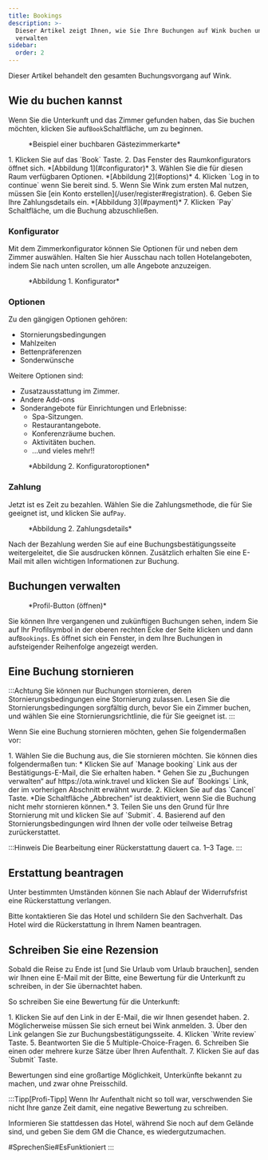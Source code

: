 ```yaml
---
title: Bookings
description: >-
  Dieser Artikel zeigt Ihnen, wie Sie Ihre Buchungen auf Wink buchen und
  verwalten
sidebar:
  order: 2
---
```


Dieser Artikel behandelt den gesamten Buchungsvorgang auf Wink.

## Wie du buchen kannst

Wenn Sie die Unterkunft und das Zimmer gefunden haben, das Sie buchen möchten, klicken Sie auf`Book`Schaltfläche, um zu beginnen.

<figure>
  <CloudinaryImage width="350" height="819" resize="scale" quality="best" alt="Zubuchbare Zimmerkarte" src="academy/guest-room-card" errorImage="noimage_opaque_nyrtl0.png" />

  <figcaption>*Beispiel einer buchbaren Gästezimmerkarte*</figcaption>
</figure>


<Steps>
  1. Klicken Sie auf das `Book` Taste.
  2. Das Fenster des Raumkonfigurators öffnet sich. *[Abbildung 1](#configurator)*
  3. Wählen Sie die für diesen Raum verfügbaren Optionen. *[Abbildung 2](#options)*
  4. Klicken `Log in to continue` wenn Sie bereit sind.
  5. Wenn Sie Wink zum ersten Mal nutzen, müssen Sie [ein Konto erstellen](/user/register#registration).
  6. Geben Sie Ihre Zahlungsdetails ein. *[Abbildung 3](#payment)*
  7. Klicken `Pay` Schaltfläche, um die Buchung abzuschließen.
</Steps>


### Konfigurator

Mit dem Zimmerkonfigurator können Sie Optionen für und neben dem Zimmer auswählen.
Halten Sie hier Ausschau nach tollen Hotelangeboten, indem Sie nach unten scrollen, um alle Angebote anzuzeigen.

<figure>
  <CloudinaryImage width="700" height="1176" resize="scale" quality="best" alt="Zimmerkonfigurator" src="academy/room-configurator-1" errorImage="noimage_opaque_nyrtl0.png" />

  <figcaption>*Abbildung 1. Konfigurator*</figcaption>
</figure>


### Optionen

Zu den gängigen Optionen gehören:

* Stornierungsbedingungen
* Mahlzeiten
* Bettenpräferenzen
* Sonderwünsche

Weitere Optionen sind:

* Zusatzausstattung im Zimmer.
* Andere Add-ons
* Sonderangebote für Einrichtungen und Erlebnisse:
  * Spa-Sitzungen.
  * Restaurantangebote.
  * Konferenzräume buchen.
  * Aktivitäten buchen.
  * ...und vieles mehr!!

<figure>
  <CloudinaryImage width="700" height="1176" resize="scale" quality="best" alt="Zimmerkonfigurator" src="academy/room-configurator-2" errorImage="noimage_opaque_nyrtl0.png" />

  <figcaption>*Abbildung 2. Konfiguratoroptionen*</figcaption>
</figure>


### Zahlung

Jetzt ist es Zeit zu bezahlen. Wählen Sie die Zahlungsmethode, die für Sie geeignet ist, und klicken Sie auf`Pay`.

<figure>
  <CloudinaryImage width="700" height="1141" resize="scale" quality="best" alt="Zahlungsdetails" src="academy/payment-modal" errorImage="noimage_opaque_nyrtl0.png" />

  <figcaption>*Abbildung 2. Zahlungsdetails*</figcaption>
</figure>


Nach der Bezahlung werden Sie auf eine Buchungsbestätigungsseite weitergeleitet, die Sie ausdrucken können.
Zusätzlich erhalten Sie eine E-Mail mit allen wichtigen Informationen zur Buchung.

## Buchungen verwalten

<figure>
  <CloudinaryImage width="350" height="404" resize="scale" quality="best" alt="Schaltfläche „Konto“ bei Authentifizierung" src="academy/account-button-auth-open" errorImage="noimage_opaque_nyrtl0.png" />

  <figcaption>*Profil-Button (öffnen)*</figcaption>
</figure>


Sie können Ihre vergangenen und zukünftigen Buchungen sehen, indem Sie auf Ihr Profilsymbol in der oberen rechten Ecke der Seite klicken und dann auf`Bookings`.
Es öffnet sich ein Fenster, in dem Ihre Buchungen in aufsteigender Reihenfolge angezeigt werden.

## Eine Buchung stornieren

:::Achtung
Sie können nur Buchungen stornieren, deren Stornierungsbedingungen eine Stornierung zulassen. Lesen Sie die Stornierungsbedingungen sorgfältig durch, bevor Sie ein Zimmer buchen, und wählen Sie eine Stornierungsrichtlinie, die für Sie geeignet ist.
:::

Wenn Sie eine Buchung stornieren möchten, gehen Sie folgendermaßen vor:

<Steps>
  1. Wählen Sie die Buchung aus, die Sie stornieren möchten. Sie können dies folgendermaßen tun:
     * Klicken Sie auf `Manage booking` Link aus der Bestätigungs-E-Mail, die Sie erhalten haben.
     * Gehen Sie zu „Buchungen verwalten“ auf https://ota.wink.travel und klicken Sie auf `Bookings` Link, der im vorherigen Abschnitt erwähnt wurde.
  2. Klicken Sie auf das `Cancel` Taste. *Die Schaltfläche „Abbrechen“ ist deaktiviert, wenn Sie die Buchung nicht mehr stornieren können.*
  3. Teilen Sie uns den Grund für Ihre Stornierung mit und klicken Sie auf `Submit`.
  4. Basierend auf den Stornierungsbedingungen wird Ihnen der volle oder teilweise Betrag zurückerstattet.
</Steps>


:::Hinweis
Die Bearbeitung einer Rückerstattung dauert ca. 1–3 Tage.
:::

## Erstattung beantragen

Unter bestimmten Umständen können Sie nach Ablauf der Widerrufsfrist eine Rückerstattung verlangen.

Bitte kontaktieren Sie das Hotel und schildern Sie den Sachverhalt. Das Hotel wird die Rückerstattung in Ihrem Namen beantragen.

## Schreiben Sie eine Rezension

Sobald die Reise zu Ende ist \[und Sie Urlaub vom Urlaub brauchen], senden wir Ihnen eine E-Mail mit der Bitte, eine Bewertung für die Unterkunft zu schreiben, in der Sie übernachtet haben.

So schreiben Sie eine Bewertung für die Unterkunft:

<Steps>
  1. Klicken Sie auf den Link in der E-Mail, die wir Ihnen gesendet haben.
  2. Möglicherweise müssen Sie sich erneut bei Wink anmelden.
  3. Über den Link gelangen Sie zur Buchungsbestätigungsseite.
  4. Klicken `Write review` Taste.
  5. Beantworten Sie die 5 Multiple-Choice-Fragen.
  6. Schreiben Sie einen oder mehrere kurze Sätze über Ihren Aufenthalt.
  7. Klicken Sie auf das `Submit` Taste.
</Steps>


Bewertungen sind eine großartige Möglichkeit, Unterkünfte bekannt zu machen, und zwar ohne Preisschild.

:::Tipp\[Profi-Tipp]
Wenn Ihr Aufenthalt nicht so toll war, verschwenden Sie nicht Ihre ganze Zeit damit, eine negative Bewertung zu schreiben.

Informieren Sie stattdessen das Hotel, während Sie noch auf dem Gelände sind, und geben Sie dem GM die Chance, es wiedergutzumachen.

\#SprechenSie#EsFunktioniert
:::

